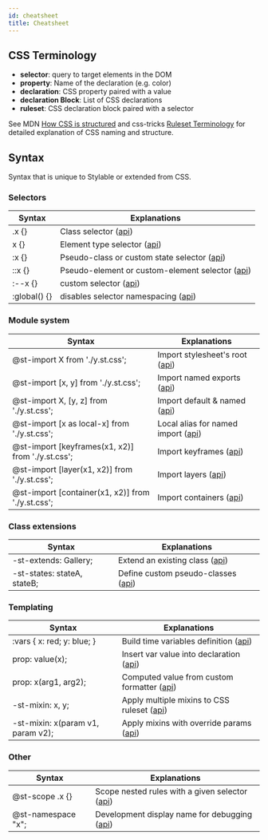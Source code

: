 ```yaml
---
id: cheatsheet
title: Cheatsheet
---
```



## CSS Terminology

- **selector**: query to target elements in the DOM
- **property**: Name of the declaration (e.g. color)
- **declaration**: CSS property paired with a value
- **declaration Block**: List of CSS declarations
- **ruleset**: CSS declaration block paired with a selector

See MDN [How CSS is structured](https://developer.mozilla.org/en-US/docs/Learn/CSS/Introduction_to_CSS/Syntax#CSS_Declarations) and css-tricks [Ruleset Terminology](https://css-tricks.com/css-ruleset-terminology/) for detailed explanation of CSS naming and structure.

## Syntax

Syntax that is unique to Stylable or extended from CSS.

### Selectors

| Syntax                                                                     | Explanations                                                                        |
| -------------------------------------------------------------------------- | ----------------------------------------------------------------------------------- |
| <CodeBlock language="css" className="inline-code">.x {}</CodeBlock>        | Class selector ([api](../references/class-selectors.md))                            |
| <CodeBlock language="css" className="inline-code">x {}</CodeBlock>         | Element type selector ([api](../references/tag-selectors.md))                       |
| <CodeBlock language="css" className="inline-code">:x {}</CodeBlock>        | Pseudo-class or custom state selector ([api](../references/pseudo-classes.md))      |
| <CodeBlock language="css" className="inline-code">::x {}</CodeBlock>       | Pseudo-element or custom-element selector ([api](../references/pseudo-elements.md)) |
| <CodeBlock language="css" className="inline-code">:--x {}</CodeBlock>      | custom selector ([api](../references/custom-selectors.md))                          |
| <CodeBlock language="css" className="inline-code">:global() {}</CodeBlock> | disables selector namespacing ([api](../references/global-selectors.md))            |

### Module system

| Syntax                                                                                                          | Explanations                                                               |
| --------------------------------------------------------------------------------------------------------------- | -------------------------------------------------------------------------- |
| <CodeBlock language="css" className="inline-code">@st-import X from './y.st.css';</CodeBlock>                   | Import stylesheet's root ([api](../references/imports.md#default-import))  |
| <CodeBlock language="css" className="inline-code">@st-import [x, y] from './y.st.css';</CodeBlock>              | Import named exports ([api](../references/imports.md#named-import))        |
| <CodeBlock language="css" className="inline-code">@st-import X, [y, z] from './y.st.css';</CodeBlock>           | Import default & named ([api](../references/imports.md#named-import))      |
| <CodeBlock language="css" className="inline-code">@st-import [x as local-x] from './y.st.css';</CodeBlock>      | Local alias for named import ([api](../references/imports.md#local-alias)) |
| <CodeBlock language="css" className="inline-code">@st-import [keyframes(x1, x2)] from './y.st.css';</CodeBlock> | Import keyframes ([api](../references/keyframes#import-and-export))        |
| <CodeBlock language="css" className="inline-code">@st-import [layer(x1, x2)] from './y.st.css';</CodeBlock>     | Import layers ([api](../references/layer#import-and-export))               |
| <CodeBlock language="css" className="inline-code">@st-import [container(x1, x2)] from './y.st.css';</CodeBlock> | Import containers ([api](../references/contains#import-and-export))            |

### Class extensions

| Syntax                                                                                    | Explanations                                                          |
| ----------------------------------------------------------------------------------------- | --------------------------------------------------------------------- |
| <CodeBlock language="css" className="inline-code">-st-extends: Gallery;</CodeBlock>       | Extend an existing class ([api](../references/extend-stylesheet.md))  |
| <CodeBlock language="css" className="inline-code">-st-states: stateA, stateB;</CodeBlock> | Define custom pseudo-classes ([api](../references/pseudo-classes.md)) |

### Templating

| Syntax                                                                                          | Explanations                                                                   |
| ----------------------------------------------------------------------------------------------- | ------------------------------------------------------------------------------ |
| <CodeBlock language="css" className="inline-code">:vars { x: red; y: blue; }</CodeBlock>        | Build time variables definition ([api](../references/variables.md#define))     |
| <CodeBlock language="css" className="inline-code">prop: value(x);</CodeBlock>                   | Insert var value into declaration ([api](../references/variables.md#evaluate)) |
| <CodeBlock language="css" className="inline-code">prop: x(arg1, arg2);</CodeBlock>              | Computed value from custom formatter ([api](../references/formatters.md))      |
| <CodeBlock language="css" className="inline-code">-st-mixin: x, y;</CodeBlock>                  | Apply multiple mixins to CSS ruleset ([api](../references/mixins.md))          |
| <CodeBlock language="css" className="inline-code">-st-mixin: x(param v1, param v2);</CodeBlock> | Apply mixins with override params ([api](../references/mixins.md))             |

### Other

| Syntax                                                                           | Explanations                                                                |
| -------------------------------------------------------------------------------- | --------------------------------------------------------------------------- |
| <CodeBlock language="css" className="inline-code">@st-scope .x {}</CodeBlock>    | Scope nested rules with a given selector ([api](../references/st-scope.md)) |
| <CodeBlock language="css" className="inline-code">@st-namespace "x";</CodeBlock> | Development display name for debugging ([api](../references/namespace.md))  |
